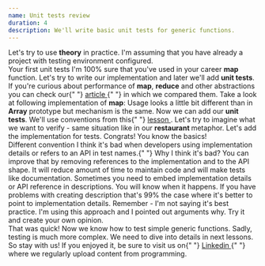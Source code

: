 ```yaml
---
name: Unit tests review
duration: 4
description: We'll write basic unit tests for generic functions.
---
```


<Prelude>
  <M>
    Let's try to use <B>theory</B> in practice. I'm assuming that you have
    already a project with testing environment configured.
  </M>
</Prelude>

<Section>
  <XL>Your first unit tests</XL>
  <M>
    I'm 100% sure that you've used in your career <B>map</B> function. Let's try
    to write our implementation and later we'll add <B>unit tests</B>.
  </M>
  <Hint hasBg>
    If you're curious about performance of <B>map</B>, <B>reduce</B> and other
    abstractions you can check our{" "}
    <A
      outside
      href="https://greenonsoftware.com/articles/thoughts/loops-performance-in-javascript/"
    >
      article
    </A>{" "}
    in which we compared them.
  </Hint>
  <M>
    Take a look at following implementation of <B>map</B>:
  </M>
  <Snippet
    src="https://raw.githubusercontent.com/polubis/Snippets/main/map.ts"
    description="Map function in a functional paradigm"
    linesCount={18}
  />
  <M>
    Usage looks a little bit different than in <B>Array</B> prototype but
    mechanism is the same. Now we can add our <B>unit tests</B>. We'll use
    conventions from this{" "}
    <A
      href="https://greenonsoftware.com/courses/react-testing-spellbook/basics/the-best-practices-for-naming-tests/"
      outside
    >
      lesson
    </A>
    . Let's try to imagine what we want to verify - same situation like in our <B>
      restaurant
    </B> metaphor.
  </M>
  <Snippet
    src="https://raw.githubusercontent.com/polubis/Snippets/main/map.test.ts"
    linesCount={7}
  />
  <M>Let's add the implementation for tests.</M>
  <Snippet
    src="https://raw.githubusercontent.com/polubis/Snippets/main/map-full.test.ts"
    linesCount={29}
    description="We added enter to separate execution from expectation"
  />
  <M>Congrats! You know the basics!</M>
</Section>

<Section>
  <XL>Different convention</XL>
  <M>
    I think it's bad when developers using implementation details or refers to
    an API in test names.{" "}
  </M>
  <Snippet
    src="https://raw.githubusercontent.com/polubis/Snippets/main/do-and-dont-do.ts"
    linesCount={13}
  />
  <M>Why I think it's bad?</M>
  <List items="Work is doubled in every rename attempt,The focus is on implementation - not on the purpose of something,Test descriptions are not clear,Typos risk" />
  <M>
    You can improve that by removing references to the implementation and to the
    API shape. It will reduce amount of time to maintain code and will make
    tests like documentation.
  </M>
  <Snippet
    src="https://raw.githubusercontent.com/polubis/Snippets/main/map-good.ts"
    linesCount={13}
    description="Less work - better for business and developers"
  />
  <M>
    Sometimes you need to embed implementation details or API reference in
    descriptions. You will know when it happens. If you have problems with
    creating description that's 99% the case where it's better to point to
    implementation details.
  </M>
  <Hint hasBg>
    Remember - I'm not saying it's best practice. I'm using this approach and I
    pointed out arguments why. Try it and create your own opinion.
  </Hint>
</Section>

<Summary>
  <M>
    That was quick! Now we know how to test simple generic functions. Sadly,
    testing is much more complex. We need to dive into details in next lessons.
    So stay with us!
  </M>
  <M>
    If you enjoyed it, be sure to visit us on{" "}
    <A href="https://www.linkedin.com/in/adrian-po%C5%82ubi%C5%84ski-281ab2172/" outside>
      Linkedin
    </A>{" "}
    where we regularly upload content from programming.
  </M>
</Summary>
